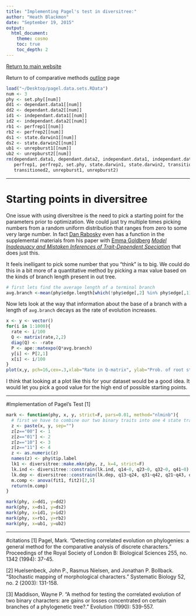 ```yaml
---
title: "Implementing Pagel's test in diversitree:"
author: "Heath Blackmon"
date: "September 19, 2015"
output: 
  html_document:
    theme: cosmo
    toc: true
    toc_depth: 2
---
```


[Return to main website](http://coleoguy.github.io/resources.html)

Return to of comparative methods 
[outline](http://coleoguy.github.io/comparative/methods.html) page 

```r
load("~/Desktop/pagel.data.sets.RData")
num <- 3
phy <- set.phy[[num]]
dd1 <- dependant.data1[[num]]
dd2 <- dependant.data2[[num]]
id1 <- independant.data1[[num]]
id2 <- independant.data2[[num]]
rb1 <- perfrep1[[num]]
rb2 <- perfrep2[[num]]
ds1 <- state.darwin1[[num]]
ds2 <- state.darwin2[[num]]
ub1 <- unrepburst1[[num]]
ub2 <- unrepburst2[[num]]
rm(dependant.data1, dependant.data2, independant.data1, independant.data2,
   perfrep1, perfrep2, set.phy, state.darwin1, state.darwin2, transitioned1,
   transitioned2, unrepburst1, unrepburst2)
```

___
# Starting points in diversitree

One issue with using diversitree is the need to pick a starting point for the parameters prior to optimization.  We could just try multiple times picking numbers from a random uniform distribution that ranges from zero to some very large number. In fact [Dan Rabosky](http://www-personal.umich.edu/~drabosky/Home.html) even has a function in the supplemental materials from his paper with [Emma Goldberg](http://eeg.github.io/lab/home.html) [*Model Inadequacy and Mistaken Inferences of Trait-Dependent Speciation*](http://sysbio.oxfordjournals.org/content/64/2/340.short) that does just this.

It feels inelligant to pick some number that you "think" is to big.  We could do this in a bit more of a quantitative method by picking a max value based on the kinds of branch length present in out tree.
```r
# first lets find the average length of a terminal branch
avg.branch <-mean(phy$edge.length[which(!phy$edge[,2] %in% phy$edge[,1])])
```

Now lets look at the way that information about the base of a branch with a length of `avg.branch ` decays as the rate of evolution increases.

```r
x <- y <- vector()
for(i in 1:1000){
  rate <- i/100
  Q <- matrix(rate,2,2)
  diag(Q) <- -rate
  P <- ape::matexpo(Q*avg.branch)
  y[i] <- P[2,1]
  x[i] <- i/100
}
plot(x,y, pch=16,cex=.3,xlab="Rate in Q-matrix", ylab="Prob. of root state 0", main=paste("avg. terminal branch=", round(avg.branch,3), sep=""))

```

I think that looking at a plot like this for your dataset would be a good idea. It would let you pick a good value for the high end of possible starting points.

___
#Implementation of Pagel's Test [1]
```r
mark <- function(phy, x, y, strict=F, pars=0.01, method="nlminb"){
  # first we have to combine our two binary traits into one 4 state trait
  z <- paste(x, y, sep="")
  z[z=="00"] <- 1
  z[z=="01"] <- 2
  z[z=="10"] <- 3
  z[z=="11"] <- 4
  z <- as.numeric(z)
  names(z) <- phy$tip.label
  lk1 <- diversitree::make.mkn(phy, z, k=4, strict=F)
  lk.ind <- diversitree::constrain(lk.ind, q14~0, q23~0, q32~0, q41~0)
  lk.dep <- diversitree::constrain(lk.dep, q13~q24, q31~q42, q21~q43, q12~q34)
  m.comp <- anova(fit1, fit2)[2,5]
  return(m.comp)
}
```

```r
mark(phy, x=dd1, y=dd2)
mark(phy, x=ds1, y=ds2)
mark(phy, x=id1, y=id2)
mark(phy, x=rb1, y=rb2)
mark(phy, x=ub1, y=ub2)
```

___
#citations
[1] Pagel, Mark. "Detecting correlated evolution on phylogenies: a general method for the comparative analysis of discrete characters." Proceedings of the Royal Society of London B: Biological Sciences 255, no. 1342 (1994): 37-45.

[2] Huelsenbeck, John P., Rasmus Nielsen, and Jonathan P. Bollback. "Stochastic mapping of morphological characters." Systematic Biology 52, no. 2 (2003): 131-158.

[3] Maddison, Wayne P. "A method for testing the correlated evolution of two binary characters: are gains or losses concentrated on certain branches of a phylogenetic tree?." Evolution (1990): 539-557.


